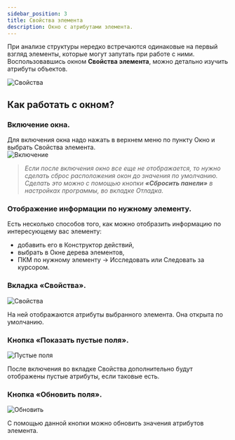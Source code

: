 ```yaml
---
sidebar_position: 3
title: Свойства элемента
description: Окно с атрибутами элемента.
---  
```


При анализе структуры нередко встречаются одинаковые на первый взгляд элементы, которые могут запутать при работе с ними. Воспользовавшись окном **Свойства элемента**, можно детально изучить атрибуты объектов.  

![Свойства](./assets/ElementProp/ElementProp_pic1.png)   
## Как работать с окном?  
### Включение окна.  
Для включения окна надо нажать в верхнем меню по пункту Окно и выбрать Свойства элемента.  
![Включение](./assets/ElementProp/ElementProp_pic2.png)   
> *Если после включения окно все еще не отображается, то нужно сделать сброс расположения окон до значения по умолчанию. Сделать это можно с помощью кнопки **«Сбросить панели»** в настройках программы, во вкладке Отладка.*  
### Отображение информации по нужному элементу.  
Есть несколько способов того, как можно отобразить информацию по интересующему вас элементу:  
- добавить его в Конструктор действий,  
- выбрать в Окне дерева элементов,  
- ПКМ по нужному элементу → Исследовать или Следовать за курсором.  
### Вкладка «Свойства».  
![Свойства](./assets/ElementProp/ElementProp_pic3.png)  

На ней отображаются атрибуты выбранного элемента. Она открыта по умолчанию.  
### Кнопка «Показать пустые поля».  
![Пустые поля](./assets/ElementProp/ElementProp_pic4.png)  

После включения во вкладке Свойства дополнительно будут отображены пустые атрибуты, если таковые есть.  
### Кнопка «Обновить поля».  
![Обновить](./assets/ElementProp/ElementProp_pic5.png)  
  
С помощью данной кнопки можно обновить значения атрибутов элемента. 